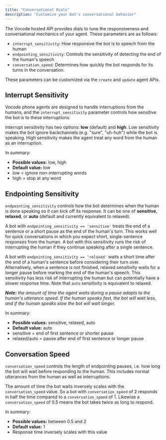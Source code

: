 ```yaml
---
title: "Conversational Dials"
description: "Customize your bot's conversational behavior"
---
```


The Vocode hosted API provides dials to tune the responsiveness and conversational mechanics of your agent. These parameters are as follows:
- `interrupt_sensitivity`: How responsive the bot is to speech from the human
- `endpointing_sensitivity`: Controls the sensitivity of detecting the end of the human's speech
- `conversation_speed`: Determines how quickly the bot responds for its turns in the conversation.

These parameters can be customized via the `create` and `update` agent APIs.

## Interrupt Sensitivity

Vocode phone agents are designed to handle interruptions from the humans, and the `interrupt_sensitivity` parameter controls how sensitive the bot is to these interruptions.

Interrupt sensitivity has two options: **low** (default) and **high**. Low sensitivity makes the bot ignore backchannels (e.g. "sure", "uh-huh") while the bot is speaking.
High sensitivity makes the agent treat any word from the human as an interruption.

In summary:
- **Possible values:** low, high
- **Default value:** low
- low = ignore non-interrupting words
- high = stop at any word

## Endpointing Sensitivity

`endpointing_sensitivity` controls how the bot determines when the human is done speaking so it can kick off its response. It can be one of **sensitive**, **relaxed**, or **auto** (default and currently equivalent to relaxed). 

A bot with `endpointing_sensitivity == 'sensitive'` treats the end of a sentence or a short pause as the end of the human's turn. This works well for quick conversations in which you expect short, single-sentence responses from the human.
A bot with this sensitivity runs the risk of interrupting the human if they continue speaking after a single sentence.

A bot with `endpointing_sensitivity == 'relaxed'` waits a short time after the end of a human's sentence before considering their turn over. Alternatively, when a sentence is not finished, relaxed sensitivity waits for a longer pause before marking the end of the human's speech.
This sensitivity has less risk of interrupting the human but can potentially have a slower response time. Note that `auto` sensitivity is equivalent to relaxed.

***Note:** the amount of time the agent waits during a pause adapts to the human's utterance speed. If the human speaks fast, the bot will wait less, and if the human speaks slow the bot will wait longer.*

In summary:
- **Possible values:** sensitive, relaxed, auto
- **Default value:** auto
- sensitive = end of first sentence or shorter pause
- relaxed/auto = pause after end of first sentence or longer pause

## Conversation Speed

`conversation_speed` controls the length of endpointing pauses, i.e. how long the bot will wait before responding to the human. This includes normal utterances from the human as well as interruptions.

The amount of time the bot waits inversely scales with the `conversation_speed` value. So a bot with `conversation_speed` of 2 responds in half the time compared to a `conversation_speed` of 1.
Likewise a `conversation_speed` of 0.5 means the bot takes twice as long to respond.

In summary:
- **Possible values:** between 0.5 and 2
- **Default value:** 1
- Response time inversely scales with this value